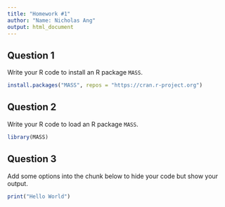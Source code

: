 ---
title: "Homework #1"
author: "Name: Nicholas Ang"
output: html_document
---


## Question 1 

Write your R code to install an R package `MASS`.

```{r error=T} 
install.packages("MASS", repos = "https://cran.r-project.org")

```


## Question 2 

Write your R code to load an R package `MASS`.

```{r error=T} 
library(MASS)

```


## Question 3 

Add some options into the chunk below to hide your code but show your output.

```{r error=T, echo= FALSE}
print("Hello World")
```


